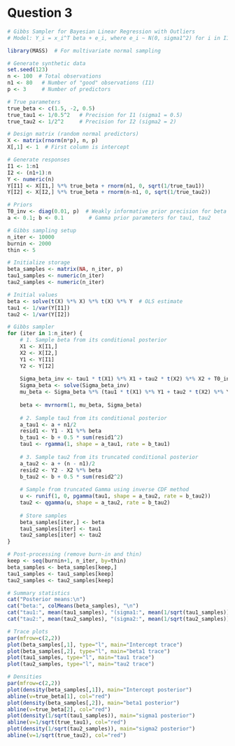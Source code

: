 # Question 3

```r
# Gibbs Sampler for Bayesian Linear Regression with Outliers
# Model: Y_i = x_i^T beta + e_i, where e_i ~ N(0, sigma1^2) for i in I1, N(0, sigma2^2) for i in I2

library(MASS)  # For multivariate normal sampling

# Generate synthetic data
set.seed(123)
n <- 100  # Total observations
n1 <- 80   # Number of "good" observations (I1)
p <- 3     # Number of predictors

# True parameters
true_beta <- c(1.5, -2, 0.5)
true_tau1 <- 1/0.5^2   # Precision for I1 (sigma1 = 0.5)
true_tau2 <- 1/2^2     # Precision for I2 (sigma2 = 2)

# Design matrix (random normal predictors)
X <- matrix(rnorm(n*p), n, p)
X[,1] <- 1  # First column is intercept

# Generate responses
I1 <- 1:n1
I2 <- (n1+1):n
Y <- numeric(n)
Y[I1] <- X[I1,] %*% true_beta + rnorm(n1, 0, sqrt(1/true_tau1))
Y[I2] <- X[I2,] %*% true_beta + rnorm(n-n1, 0, sqrt(1/true_tau2))

# Priors
T0_inv <- diag(0.01, p)  # Weakly informative prior precision for beta
a <- 0.1; b <- 0.1        # Gamma prior parameters for tau1, tau2

# Gibbs sampling setup
n_iter <- 10000
burnin <- 2000
thin <- 5

# Initialize storage
beta_samples <- matrix(NA, n_iter, p)
tau1_samples <- numeric(n_iter)
tau2_samples <- numeric(n_iter)

# Initial values
beta <- solve(t(X) %*% X) %*% t(X) %*% Y  # OLS estimate
tau1 <- 1/var(Y[I1])
tau2 <- 1/var(Y[I2])

# Gibbs sampler
for (iter in 1:n_iter) {
    # 1. Sample beta from its conditional posterior
    X1 <- X[I1,]
    X2 <- X[I2,]
    Y1 <- Y[I1]
    Y2 <- Y[I2]
    
    Sigma_beta_inv <- tau1 * t(X1) %*% X1 + tau2 * t(X2) %*% X2 + T0_inv
    Sigma_beta <- solve(Sigma_beta_inv)
    mu_beta <- Sigma_beta %*% (tau1 * t(X1) %*% Y1 + tau2 * t(X2) %*% Y2)
    
    beta <- mvrnorm(1, mu_beta, Sigma_beta)
    
    # 2. Sample tau1 from its conditional posterior
    a_tau1 <- a + n1/2
    resid1 <- Y1 - X1 %*% beta
    b_tau1 <- b + 0.5 * sum(resid1^2)
    tau1 <- rgamma(1, shape = a_tau1, rate = b_tau1)
    
    # 3. Sample tau2 from its truncated conditional posterior
    a_tau2 <- a + (n - n1)/2
    resid2 <- Y2 - X2 %*% beta
    b_tau2 <- b + 0.5 * sum(resid2^2)
    
    # Sample from truncated Gamma using inverse CDF method
    u <- runif(1, 0, pgamma(tau1, shape = a_tau2, rate = b_tau2))
    tau2 <- qgamma(u, shape = a_tau2, rate = b_tau2)
    
    # Store samples
    beta_samples[iter,] <- beta
    tau1_samples[iter] <- tau1
    tau2_samples[iter] <- tau2
}

# Post-processing (remove burn-in and thin)
keep <- seq(burnin+1, n_iter, by=thin)
beta_samples <- beta_samples[keep,]
tau1_samples <- tau1_samples[keep]
tau2_samples <- tau2_samples[keep]

# Summary statistics
cat("Posterior means:\n")
cat("beta:", colMeans(beta_samples), "\n")
cat("tau1:", mean(tau1_samples), "(sigma1:", mean(1/sqrt(tau1_samples)), ")\n")
cat("tau2:", mean(tau2_samples), "(sigma2:", mean(1/sqrt(tau2_samples)), ")\n")

# Trace plots
par(mfrow=c(2,2))
plot(beta_samples[,1], type="l", main="Intercept trace")
plot(beta_samples[,2], type="l", main="beta1 trace")
plot(tau1_samples, type="l", main="tau1 trace")
plot(tau2_samples, type="l", main="tau2 trace")

# Densities
par(mfrow=c(2,2))
plot(density(beta_samples[,1]), main="Intercept posterior")
abline(v=true_beta[1], col="red")
plot(density(beta_samples[,2]), main="beta1 posterior")
abline(v=true_beta[2], col="red")
plot(density(1/sqrt(tau1_samples)), main="sigma1 posterior")
abline(v=1/sqrt(true_tau1), col="red")
plot(density(1/sqrt(tau2_samples)), main="sigma2 posterior")
abline(v=1/sqrt(true_tau2), col="red")
```

